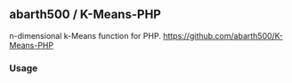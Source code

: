 ==abarth500 / K-Means-PHP==
n-dimensional k-Means function for PHP.
https://github.com/abarth500/K-Means-PHP

===Usage===
<code>
<?php
include_once(kmeans.php);
$result = kmeans(array(
	array(1,2,3,4,5),
	array(1,2,3,4,4),
	array(2,3,4,5,6),
	array(1,3,4,5,6),
	array(10,20,30,40,50),
	array(1,5,4,3,2),
	array(1.2,1.4,1.6,1.3,1.5)
),3);
echo "CENTROIDS:";
print_r($result["centroids"]);
echo "CLUSTERS:";
print_r($result["clusters"]);
?>
</code>